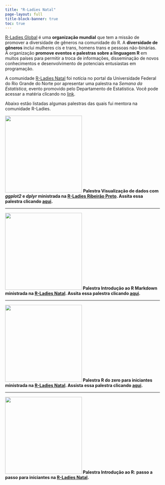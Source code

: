 ---
title: "R-Ladies Natal"
page-layout: full
title-block-banner: true
toc: true
---

[R-Ladies Global](https://rladies.org/) é uma **organização mundial** que tem a missão de promover a diversidade de gêneros na comunidade do R. A **diversidade de gêneros** inclui mulheres cis e trans, homens trans e pessoas não-binárias. A organização **promove eventos e palestras sobre a linguagem R** em muitos países para permitir a troca de informações, disseminação de novos conhecimentos e desenvolvimento de potenciais entusiastas em programação.

A comunidade [R-Ladies Natal](https://www.instagram.com/rladiesnatal/?next=%2F) foi notícia no portal da Universidade Federal do Rio Grande do Norte por apresentar uma palestra na *Semana da Estatística*, evento promovido pelo Departamento de Estatística. Você pode acessar a matéria clicando no [link](https://www.ufrn.br/imprensa/noticias/44260/grupo-r-ladies-natal-oferece-palestra-sobre-comunidade-local).

Abaixo estão listadas algumas palestras das quais fui mentora na comunidade R-Ladies.

<p><img src="images/ggplot2_dplyr_rladies-01.png" width="250"/> <b>Palestra Visualização de dados com *ggplot2* e *dplyr* ministrada na [R-Ladies Ribeirão Preto](https://www.instagram.com/rladiesrp/?next=%2F). Assita essa palestra clicando [aqui](https://www.youtube.com/watch?v=eYaViNaddEA).</p>

------------------------------------------------------------------------

<p><img src="images/rmarkdown_rladies.png" width="250"/> <b>Palestra Introdução ao R Markdown ministrada na [R-Ladies Natal](https://www.instagram.com/rladiesnatal/?next=%2F). 
Assita essa palestra clicando [aqui](https://www.youtube.com/watch?v=EGPc1XJ-6-Y).</p>

------------------------------------------------------------------------

<p>![](images/r_do_zero_rladies.png){width="250"} <b>Palestra R do zero para iniciantes ministrada na [R-Ladies Natal](https://www.instagram.com/rladiesnatal/?next=%2F). 
Assista essa palestra clicando [aqui](https://www.youtube.com/watch?v=uGF5XowBJUA).</p>

------------------------------------------------------------------------

<p>![](images/introducao_r_rladies.png){width="250"} <b>Palestra Introdução ao R: passo a passo para iniciantes na [R-Ladies Natal](https://www.instagram.com/rladiesnatal/?next=%2F).</p>

